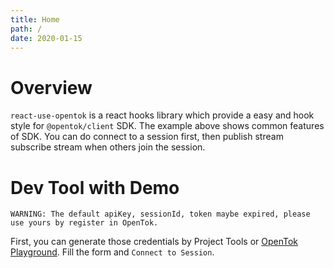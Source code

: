 ```yaml
---
title: Home
path: /
date: 2020-01-15
---
```



# Overview

`react-use-opentok` is a react hooks library which provide a easy and hook style for `@opentok/client` SDK.
The example above shows common features of SDK. You can do connect to a session first, then publish stream
subscribe stream when others join the session.

# Dev Tool with Demo

```
WARNING: The default apiKey, sessionId, token maybe expired, please use yours by register in OpenTok.
```

First, you can generate those credentials by Project Tools or [OpenTok Playground](https://tokbox.com/developer/tools/playground/). 
Fill the form and `Connect to Session`.

<Demo />


